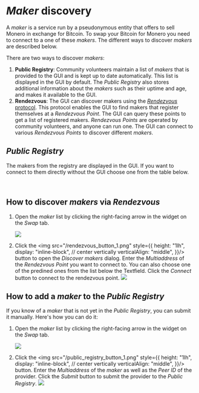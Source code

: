 # _Maker_ discovery

A _maker_ is a service run by a pseudonymous entity that offers to sell Monero in exchange for Bitcoin. To swap your Bitcoin for Monero you need to connect to a one of these _makers_.
The different ways to discover _makers_ are described below.

There are two ways to discover _makers_:

1. **Public Registry**: Community volunteers maintain a list of _makers_ that is provided to the GUI and is kept up to date automatically. This list is displayed in the GUI by default. The _Public Registry_ also stores additional information about the _makers_ such as their uptime and age, and makes it available to the GUI.
2. **Rendezvous**: The GUI can discover makers using the [_Rendezvous_ protocol](https://docs.libp2p.io/concepts/discovery-routing/rendezvous/). This protocol enables the GUI to find makers that register themselves at a _Rendezvous Point_. The GUI can query these points to get a list of registered makers. _Rendezvous Points_ are operated by community volunteers, and anyone can run one. The GUI can connect to various _Rendezvous Points_ to discover different _makers_.

## _Public Registry_

The makers from the registry are displayed in the GUI. If you want to connect to them directly without the GUI choose one from the table below.


<div>
  <br/>
  <SwapProviderTable />
</div>

## How to discover _makers_ via _Rendezvous_

1. Open the _maker_ list by clicking the right-facing arrow in the widget on the _Swap_ tab.

   <img src="/rendezvous_1.png" />

2. Click the <img src="/rendezvous_button_1.png" style={{
       height: "1lh",
       display: "inline-block",
       // center vertically
       verticalAlign: "middle",
   }}/> button to open the _Discover makers_ dialog. Enter the _Multiaddress_ of the _Rendezvous Point_ you want to connect to. You can also choose one of the predined ones from the list below the Textfield. Click the _Connect_ button to connect to the rendezvous point.
   <img src="/rendezvous_2.png" />

## How to add a _maker_ to the _Public Registry_

If you know of a _maker_ that is not yet in the _Public Registry_, you can submit it manually. Here's how you can do it:

1. Open the _maker_ list by clicking the right-facing arrow in the widget on the _Swap_ tab.

   <img src="/rendezvous_1.png" />

2. Click the <img src="/public_registry_button_1.png" style={{
       height: "1lh",
       display: "inline-block",
       // center vertically
       verticalAlign: "middle",
   }}/> button. Enter the _Multiaddress_ of the _maker_ as well as the _Peer ID_ of the provider. Click the _Submit_ button to submit the provider to the _Public Registry_.
   <img src="/public_registry.png" />
